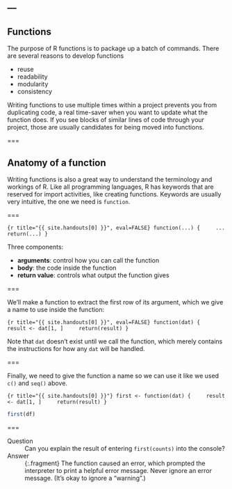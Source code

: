 ---
---

## Functions

The purpose of R functions is to package up a batch of commands.
There are several reasons to develop functions

- reuse
- readability
- modularity
- consistency

Writing functions to use multiple times within a project prevents you from duplicating code, a real time-saver when you want to update what the function does.
If you see blocks of similar lines of code through your project, those are usually candidates for being moved into functions.

===

## Anatomy of a function

Writing functions is also a great way to understand the terminology and workings of R.
Like all programming languages, R has keywords that are reserved for import activities, like creating functions.
Keywords are usually very intuitive, the one we need is `function`.

===

```{r title="{{ site.handouts[0] }}", eval=FALSE}
function(...) {
    ...
    return(...)
}
```

Three components:

- __arguments__: control how you can call the function
- __body__: the code inside the function
- __return value__: controls what output the function gives

===

We'll make a function to extract the first row of its argument, which we give a name to use inside the function:

```{r title="{{ site.handouts[0] }}", eval=FALSE}
function(dat) {
    result <- dat[1, ]
    return(result)
}
```

Note that `dat` doesn't exist until we call the function, which merely contains the instructions for how any `dat` will be handled.

===

Finally, we need to give the function a name so we can use it like we used `c()` and `seq()` above.

```{r title="{{ site.handouts[0] }}"}
first <- function(dat) {
    result <- dat[1, ]
    return(result)
}
```

```r
first(df)
```

===

Question
: Can you explain the result of entering `first(counts)` into the console?

Answer
: {:.fragment} The function caused an error, which prompted the interpreter to print a helpful error message. Never ignore an error message. (It's okay to ignore a "warning".)
